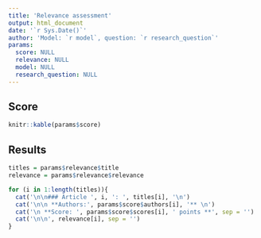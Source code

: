 ```yaml
---
title: 'Relevance assessment'
output: html_document
date: '`r Sys.Date()`'
author: 'Model: `r model`, question: `r research_question`'
params:
  score: NULL
  relevance: NULL
  model: NULL
  research_question: NULL
---
```


## Score

```r
knitr::kable(params$score)
```

## Results

```r
titles = params$relevance$title
relevance = params$relevance$relevance

for (i in 1:length(titles)){
  cat('\n\n### Article ', i, ': ', titles[i], '\n')
  cat('\n\n **Authors:', params$score$authors[i], '** \n')
  cat('\n **Score: ', params$score$scores[i], ' points **', sep = '')
  cat('\n\n', relevance[i], sep = '')
}
```

